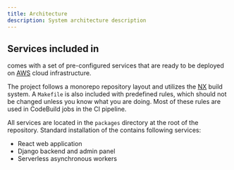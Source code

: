 ```yaml
---
title: Architecture
description: System architecture description
---
```



## Services included in <ProjectName/>

<ProjectName/> comes with a set of pre-configured services that are ready to be deployed on
[AWS](https://aws.amazon.com/) cloud infrastructure.

The project follows a monorepo repository layout and utilizes the [NX](https://nx.dev/) build system. A `Makefile` is
also included with predefined rules, which should not be changed unless you know what you are doing. Most of these rules
are used in CodeBuild jobs in the CI pipeline.

All services are located in the `packages` directory at the root of the repository. Standard installation of the
<ProjectName/> contains following services:

- React web application
- Django backend and admin panel
- Serverless asynchronous workers

<SystemArchitecture />

<CiCdArchitecture />
